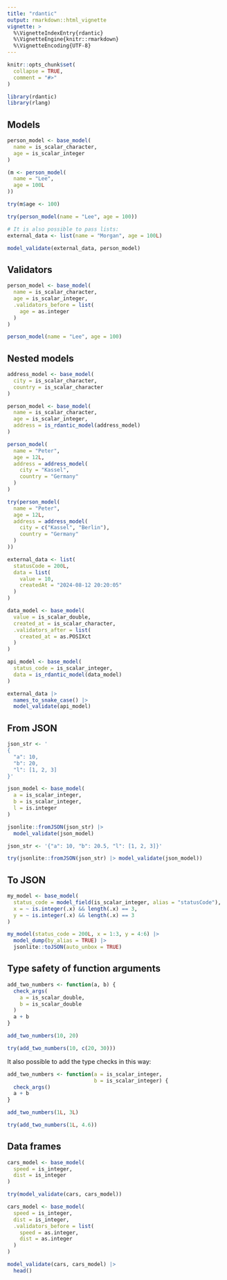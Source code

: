```yaml
---
title: "rdantic"
output: rmarkdown::html_vignette
vignette: >
  %\VignetteIndexEntry{rdantic}
  %\VignetteEngine{knitr::rmarkdown}
  %\VignetteEncoding{UTF-8}
---
```


```r
knitr::opts_chunk$set(
  collapse = TRUE,
  comment = "#>"
)
```

```r
library(rdantic)
library(rlang)
```

## Models

```r
person_model <- base_model(
  name = is_scalar_character,
  age = is_scalar_integer
)

(m <- person_model(
  name = "Lee",
  age = 100L
))

try(m$age <- 100)

try(person_model(name = "Lee", age = 100))

# It is also possible to pass lists:
external_data <- list(name = "Morgan", age = 100L)

model_validate(external_data, person_model)
```

## Validators

```r
person_model <- base_model(
  name = is_scalar_character,
  age = is_scalar_integer,
  .validators_before = list(
    age = as.integer
  )
)

person_model(name = "Lee", age = 100)
```

## Nested models

```r
address_model <- base_model(
  city = is_scalar_character,
  country = is_scalar_character
)

person_model <- base_model(
  name = is_scalar_character,
  age = is_scalar_integer,
  address = is_rdantic_model(address_model)
)

person_model(
  name = "Peter",
  age = 12L,
  address = address_model(
    city = "Kassel",
    country = "Germany"
  )
)

try(person_model(
  name = "Peter",
  age = 12L,
  address = address_model(
    city = c("Kassel", "Berlin"),
    country = "Germany"
  )
))

external_data <- list(
  statusCode = 200L,
  data = list(
    value = 10,
    createdAt = "2024-08-12 20:20:05"
  )
)

data_model <- base_model(
  value = is_scalar_double,
  created_at = is_scalar_character,
  .validators_after = list(
    created_at = as.POSIXct
  )
)

api_model <- base_model(
  status_code = is_scalar_integer,
  data = is_rdantic_model(data_model)
)

external_data |>
  names_to_snake_case() |>
  model_validate(api_model)
```

## From JSON

```r
json_str <- '
{
  "a": 10,
  "b": 20,
  "l": [1, 2, 3]
}'

json_model <- base_model(
  a = is_scalar_integer,
  b = is_scalar_integer,
  l = is.integer
)

jsonlite::fromJSON(json_str) |>
  model_validate(json_model)

json_str <- '{"a": 10, "b": 20.5, "l": [1, 2, 3]}'

try(jsonlite::fromJSON(json_str) |> model_validate(json_model))
```

## To JSON

```r
my_model <- base_model(
  status_code = model_field(is_scalar_integer, alias = "statusCode"),
  x = ~ is.integer(.x) && length(.x) == 3,
  y = ~ is.integer(.x) && length(.x) == 3
)

my_model(status_code = 200L, x = 1:3, y = 4:6) |>
  model_dump(by_alias = TRUE) |>
  jsonlite::toJSON(auto_unbox = TRUE)
```

## Type safety of function arguments

```r
add_two_numbers <- function(a, b) {
  check_args(
    a = is_scalar_double,
    b = is_scalar_double
  )
  a + b
}

add_two_numbers(10, 20)

try(add_two_numbers(10, c(20, 30)))
```

It also possible to add the type checks in this way:

```r
add_two_numbers <- function(a = is_scalar_integer,
                            b = is_scalar_integer) {
  check_args()
  a + b
}

add_two_numbers(1L, 3L)

try(add_two_numbers(1L, 4.6))
```

## Data frames

```r
cars_model <- base_model(
  speed = is_integer,
  dist = is_integer
)

try(model_validate(cars, cars_model))

cars_model <- base_model(
  speed = is_integer,
  dist = is_integer,
  .validators_before = list(
    speed = as.integer,
    dist = as.integer
  )
)

model_validate(cars, cars_model) |>
  head()
```
